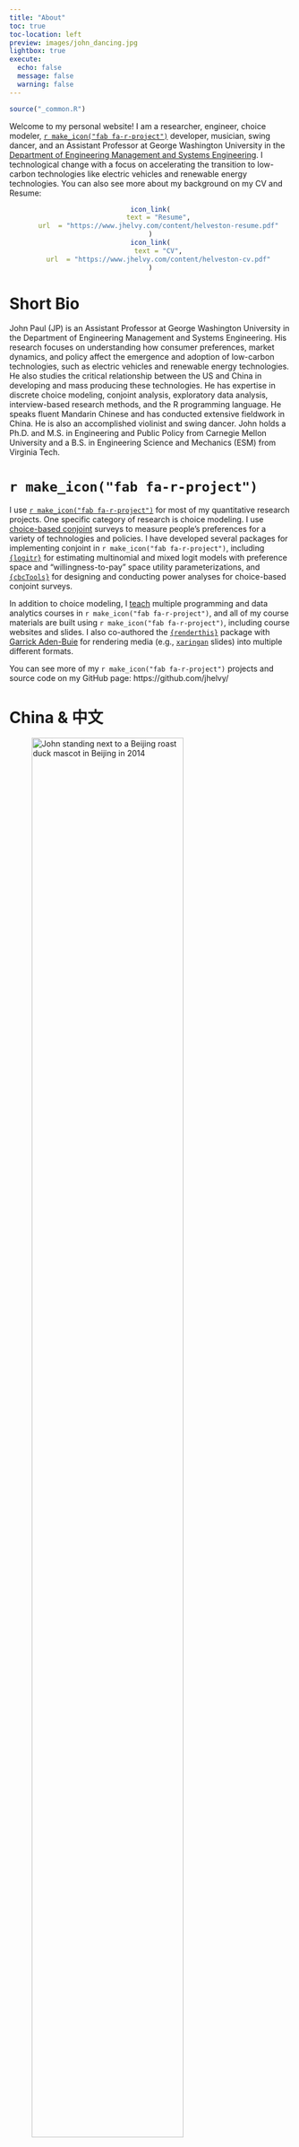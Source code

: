 ```yaml
---
title: "About"
toc: true
toc-location: left
preview: images/john_dancing.jpg
lightbox: true
execute: 
  echo: false
  message: false
  warning: false
---
```


```r
source("_common.R")
```

Welcome to my personal website! I am a researcher, engineer, choice modeler, [`r make_icon("fab fa-r-project")`](https://www.r-project.org/about.html) developer, musician, swing dancer, and an Assistant Professor at George Washington University in the [Department of Engineering Management and Systems Engineering](http://emse.seas.gwu.edu/). I technological change with a focus on accelerating the transition to low-carbon technologies like electric vehicles and renewable energy technologies. You can also see more about my background on my CV and Resume:

<center>

```r
icon_link(
    text = "Resume",
    url  = "https://www.jhelvy.com/content/helveston-resume.pdf"
)
icon_link(
    text = "CV",
    url  = "https://www.jhelvy.com/content/helveston-cv.pdf"
)
```

</center>

# Short Bio

John Paul (JP) is an Assistant Professor at George Washington University in the Department of Engineering Management and Systems Engineering. His research focuses on understanding how consumer preferences, market dynamics, and policy affect the emergence and adoption of low-carbon technologies, such as electric vehicles and renewable energy technologies. He also studies the critical relationship between the US and China in developing and mass producing these technologies. He has expertise in discrete choice modeling, conjoint analysis, exploratory data analysis, interview-based research methods, and the R programming language. He speaks fluent Mandarin Chinese and has conducted extensive fieldwork in China. He is also an accomplished violinist and swing dancer. John holds a Ph.D. and M.S. in Engineering and Public Policy from Carnegie Mellon University and a B.S. in Engineering Science and Mechanics (ESM) from Virginia Tech.

# `r make_icon("fab fa-r-project")`

I use [`r make_icon("fab fa-r-project")`](https://www.r-project.org/about.html) for most of my quantitative research projects. One specific category of research is choice modeling. I use [choice-based conjoint](https://sawtoothsoftware.com/help/lighthouse-studio/manual/hid_web_whatcbc.html) surveys to measure people's preferences for a variety of technologies and policies. I have developed several packages for implementing conjoint in `r make_icon("fab fa-r-project")`, including [`{logitr}`](https://jhelvy.github.io/logitr/) for estimating multinomial and mixed logit models with preference space and "willingness-to-pay" space utility parameterizations, and [`{cbcTools}`](https://jhelvy.github.io/cbcTools/) for  designing and conducting power analyses for choice-based conjoint surveys.

In addition to choice modeling, I [teach](teaching.html) multiple programming and data analytics courses in `r make_icon("fab fa-r-project")`, and all of my course materials are built using `r make_icon("fab fa-r-project")`, including course websites and slides. I also co-authored the [`{renderthis}`](https://jhelvy.github.io/renderthis/) package with [Garrick Aden-Buie](https://www.garrickadenbuie.com/) for rendering media (e.g., [`xaringan`](https://github.com/yihui/xaringan) slides) into multiple different formats.

You can see more of my `r make_icon("fab fa-r-project")` projects and source code on my GitHub page: https://github.com/jhelvy/

# China & 中文

![John standing next to a Beijing roast duck mascot in Beijing in 2014](images/john_china_duck.jpg){width=80% .external}

I began studying Chinese during my second year as an undergraduate engineering student at Virginia Tech in the fall of 2006. The next spring, I received the Horton Scholarship, which provided a unique opportunity to travel to China and complete an educational project of my own design. I traveled to Dalian in the summer of 2008 to study language and culture at Liaoning Normal University, then I moved to Shanghai in the fall to gain international engineering experience as an intern in General Electric's Advanced Wind Turbine Operations division. The project opened my eyes to the many forces that shape the adoption of emerging technologies, in particular the importance of policy and economics. After returning to the U.S., I was awarded a [Critical Language Scholarship](http://clscholarship.org/) by the U.S. Department of State to study Chinese in Harbin, China during the summer of 2009, and I have since returned to China numerous times for work or research, including an internship at the [Innovation Center for Energy and Transportation (iCET)](http://icet.org.cn/english/index.asp) and as a 2014 [East Asia Pacific Summer Institutes (EAPSI)](http://www.nsf.gov/eapsi) Fellow supported by the U.S. National Science Foundation. Today, I continue to use my language skills and experience in China while conducting interdisciplinary research in China.

# Swing Dancing

![John swing dancing in Beijing in 2016](images/john_dancing.jpg){width=80% .external}

Many of my closest friends know me first and foremost as a dancer. In the fall of 2006, I attended my first swing dance hosted by the Virginia Tech Swing Club [Soley Swing](https://gobblerconnect.vt.edu/organization/solelyswing), and swing dancing quickly became a major part of my life. I dance Lindy Hop, Balboa, Blues, and Charleston, and my dancing adventures have brought me to cities all over the world, including New York, Montreal, Boston, Washington D.C., Hong Kong, Beijing, Shanghai, Seoul, Pusan, Osaka, Taipei, and even on the [Great Wall of China](http://www.greatwallswingout.com/). Sharing the joy of swing dancing with friends and strangers all over the world is one of my greatest passions. I have competed internationally as a dancer, and my most accomplished achievement is winning 1st place in the Open Strictly Lindy Hop competition with my good friend Annabel Truesdell Quisao at the 2011 [International Lindy Hop Championship](http://www.ilhc.com/index.php) in Washington, D.C.

# Music

![John with his partner and violin after a concert at CMU in 2016](images/john_violin.jpg){width=60% .external}

Music was my earliest passion. I grew up playing piano, violin, and mandolin, and I have had the privilege of studying and performing with some incredible musicians. In high school I had the honor of studying violins with the legendary Dora Marshall Mullins of Virginia Beach, VA, and I have played in multiple ensembles, including the [Virginia Beach Symphony Orchestra](http://www.symphonicity.org/) (now "Symphonicity"), the [New River Valley Symphony](http://www.music.vt.edu/ensembles/nrvs/) at Virginia Tech, the [National Taiwan Normal University Symphony](http://www.music.ntnu.edu.tw/orchestra/eng/), and the [All University Orchestra](http://alluniversityorchestra.org/) at Carnegie Mellon University. I am also a self-taught mandolinist and guitarist and enjoy playing jazz and bluegrass. I have fortunately had many opportunities to play with some wonderful jazz friends, including the [Muddy Basin Ramblers](http://www.muddybasin.com/) (a New Orleans-style jazz band in Taipei) and the [Hot Club of Beijing](http://www.hotclubofbeijing.com/fr_home.cfm) (a gypsy swing band based in China's capital).

Thanks for visiting my site, and I am grateful for any feedback you may have!

Cheers,

John (章乐汉)
